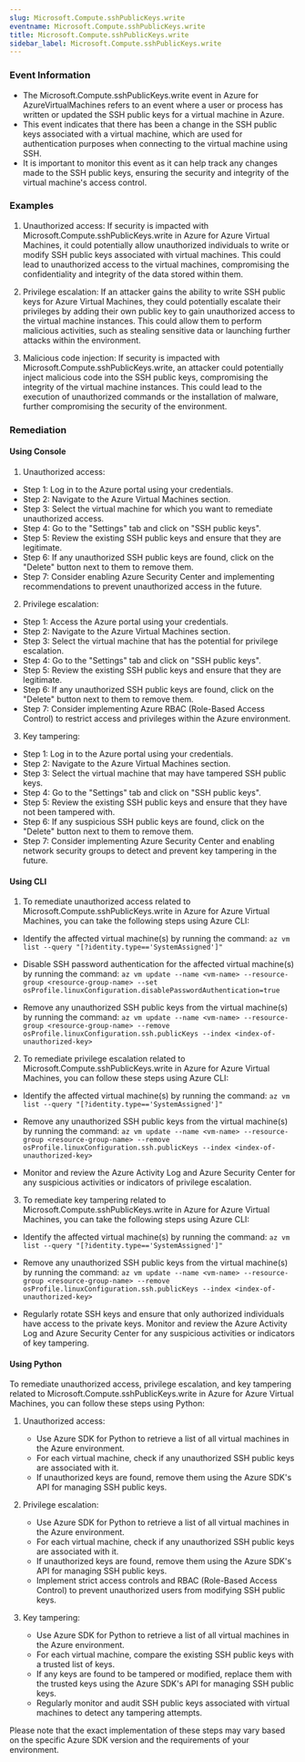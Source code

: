 ```yaml
--- 
slug: Microsoft.Compute.sshPublicKeys.write
eventname: Microsoft.Compute.sshPublicKeys.write
title: Microsoft.Compute.sshPublicKeys.write
sidebar_label: Microsoft.Compute.sshPublicKeys.write
---
```

                       
### Event Information

- The Microsoft.Compute.sshPublicKeys.write event in Azure for AzureVirtualMachines refers to an event where a user or process has written or updated the SSH public keys for a virtual machine in Azure.
- This event indicates that there has been a change in the SSH public keys associated with a virtual machine, which are used for authentication purposes when connecting to the virtual machine using SSH.
- It is important to monitor this event as it can help track any changes made to the SSH public keys, ensuring the security and integrity of the virtual machine's access control.


### Examples

1. Unauthorized access: If security is impacted with Microsoft.Compute.sshPublicKeys.write in Azure for Azure Virtual Machines, it could potentially allow unauthorized individuals to write or modify SSH public keys associated with virtual machines. This could lead to unauthorized access to the virtual machines, compromising the confidentiality and integrity of the data stored within them.

2. Privilege escalation: If an attacker gains the ability to write SSH public keys for Azure Virtual Machines, they could potentially escalate their privileges by adding their own public key to gain unauthorized access to the virtual machine instances. This could allow them to perform malicious activities, such as stealing sensitive data or launching further attacks within the environment.

3. Malicious code injection: If security is impacted with Microsoft.Compute.sshPublicKeys.write, an attacker could potentially inject malicious code into the SSH public keys, compromising the integrity of the virtual machine instances. This could lead to the execution of unauthorized commands or the installation of malware, further compromising the security of the environment.

### Remediation

#### Using Console

1. Unauthorized access:
- Step 1: Log in to the Azure portal using your credentials.
- Step 2: Navigate to the Azure Virtual Machines section.
- Step 3: Select the virtual machine for which you want to remediate unauthorized access.
- Step 4: Go to the "Settings" tab and click on "SSH public keys".
- Step 5: Review the existing SSH public keys and ensure that they are legitimate.
- Step 6: If any unauthorized SSH public keys are found, click on the "Delete" button next to them to remove them.
- Step 7: Consider enabling Azure Security Center and implementing recommendations to prevent unauthorized access in the future.

2. Privilege escalation:
- Step 1: Access the Azure portal using your credentials.
- Step 2: Navigate to the Azure Virtual Machines section.
- Step 3: Select the virtual machine that has the potential for privilege escalation.
- Step 4: Go to the "Settings" tab and click on "SSH public keys".
- Step 5: Review the existing SSH public keys and ensure that they are legitimate.
- Step 6: If any unauthorized SSH public keys are found, click on the "Delete" button next to them to remove them.
- Step 7: Consider implementing Azure RBAC (Role-Based Access Control) to restrict access and privileges within the Azure environment.

3. Key tampering:
- Step 1: Log in to the Azure portal using your credentials.
- Step 2: Navigate to the Azure Virtual Machines section.
- Step 3: Select the virtual machine that may have tampered SSH public keys.
- Step 4: Go to the "Settings" tab and click on "SSH public keys".
- Step 5: Review the existing SSH public keys and ensure that they have not been tampered with.
- Step 6: If any suspicious SSH public keys are found, click on the "Delete" button next to them to remove them.
- Step 7: Consider implementing Azure Security Center and enabling network security groups to detect and prevent key tampering in the future.

#### Using CLI

1. To remediate unauthorized access related to Microsoft.Compute.sshPublicKeys.write in Azure for Azure Virtual Machines, you can take the following steps using Azure CLI:

- Identify the affected virtual machine(s) by running the command:
  `az vm list --query "[?identity.type=='SystemAssigned']"`

- Disable SSH password authentication for the affected virtual machine(s) by running the command:
  `az vm update --name <vm-name> --resource-group <resource-group-name> --set osProfile.linuxConfiguration.disablePasswordAuthentication=true`

- Remove any unauthorized SSH public keys from the virtual machine(s) by running the command:
  `az vm update --name <vm-name> --resource-group <resource-group-name> --remove osProfile.linuxConfiguration.ssh.publicKeys --index <index-of-unauthorized-key>`

2. To remediate privilege escalation related to Microsoft.Compute.sshPublicKeys.write in Azure for Azure Virtual Machines, you can follow these steps using Azure CLI:

- Identify the affected virtual machine(s) by running the command:
  `az vm list --query "[?identity.type=='SystemAssigned']"`

- Remove any unauthorized SSH public keys from the virtual machine(s) by running the command:
  `az vm update --name <vm-name> --resource-group <resource-group-name> --remove osProfile.linuxConfiguration.ssh.publicKeys --index <index-of-unauthorized-key>`

- Monitor and review the Azure Activity Log and Azure Security Center for any suspicious activities or indicators of privilege escalation.

3. To remediate key tampering related to Microsoft.Compute.sshPublicKeys.write in Azure for Azure Virtual Machines, you can take the following steps using Azure CLI:

- Identify the affected virtual machine(s) by running the command:
  `az vm list --query "[?identity.type=='SystemAssigned']"`

- Remove any unauthorized SSH public keys from the virtual machine(s) by running the command:
  `az vm update --name <vm-name> --resource-group <resource-group-name> --remove osProfile.linuxConfiguration.ssh.publicKeys --index <index-of-unauthorized-key>`

- Regularly rotate SSH keys and ensure that only authorized individuals have access to the private keys. Monitor and review the Azure Activity Log and Azure Security Center for any suspicious activities or indicators of key tampering.

#### Using Python

To remediate unauthorized access, privilege escalation, and key tampering related to Microsoft.Compute.sshPublicKeys.write in Azure for Azure Virtual Machines, you can follow these steps using Python:

1. Unauthorized access:
   - Use Azure SDK for Python to retrieve a list of all virtual machines in the Azure environment.
   - For each virtual machine, check if any unauthorized SSH public keys are associated with it.
   - If unauthorized keys are found, remove them using the Azure SDK's API for managing SSH public keys.

2. Privilege escalation:
   - Use Azure SDK for Python to retrieve a list of all virtual machines in the Azure environment.
   - For each virtual machine, check if any unauthorized SSH public keys are associated with it.
   - If unauthorized keys are found, remove them using the Azure SDK's API for managing SSH public keys.
   - Implement strict access controls and RBAC (Role-Based Access Control) to prevent unauthorized users from modifying SSH public keys.

3. Key tampering:
   - Use Azure SDK for Python to retrieve a list of all virtual machines in the Azure environment.
   - For each virtual machine, compare the existing SSH public keys with a trusted list of keys.
   - If any keys are found to be tampered or modified, replace them with the trusted keys using the Azure SDK's API for managing SSH public keys.
   - Regularly monitor and audit SSH public keys associated with virtual machines to detect any tampering attempts.

Please note that the exact implementation of these steps may vary based on the specific Azure SDK version and the requirements of your environment.


 